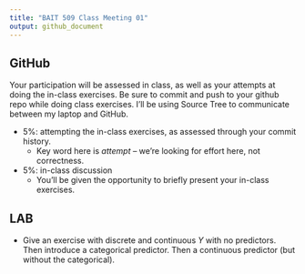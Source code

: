 ```yaml
---
title: "BAIT 509 Class Meeting 01"
output: github_document
---
```


## GitHub

Your participation will be assessed in class, as well as your attempts at doing the in-class exercises. Be sure to commit and push to your github repo while doing class exercises. I'll be using Source Tree to communicate between my laptop and GitHub.

- 5%: attempting the in-class exercises, as assessed through your commit history. 
    - Key word here is _attempt_ -- we're looking for effort here, not correctness. 
- 5%: in-class discussion
    - You'll be given the opportunity to briefly present your in-class exercises.


## LAB

- Give an exercise with discrete and continuous $Y$ with no predictors. Then introduce a categorical predictor. Then a continuous predictor (but without the categorical). 